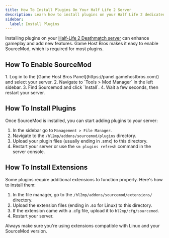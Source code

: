 ```yaml
---
title: How To Install Plugins On Your Half Life 2 Server
description: Learn how to install plugins on your Half Life 2 dedicated server.
sidebar:
  label: Install Plugins
---
```


Installing plugins on your [Half-Life 2 Deathmatch server](https://www.gamehostbros.com/half-life-2-deathmatch-server-hosting/) can enhance gameplay and add new features. Game Host Bros makes it easy to enable SourceMod, which is required for most plugins.

## How To Enable SourceMod
<Steps>
1. Log in to the [Game Host Bros Panel](https://panel.gamehostbros.com/) and select your server.
2. Navigate to `Tools > Mod Manager` in the left sidebar.
3. Find Sourcemod and click `Install`.
4. Wait a few seconds, then restart your server.
</Steps>

## How To Install Plugins

Once SourceMod is installed, you can start adding plugins to your server:
<Steps>
1. In the sidebar go to `Management > File Manager`.
2. Navigate to the `/hl2mp/addons/sourcemod/plugins` directory.
3. Upload your plugin files (usually ending in .smx) to this directory.
4. Restart your server or use the `sm plugins refresh` command in the server console.
</Steps>

## How To Install Extensions

Some plugins require additional extensions to function properly. Here's how to install them:
<Steps>
1. In the file manager, go to the `/hl2mp/addons/sourcemod/extensions/` directory.
2. Upload the extension files (ending in .so for Linux) to this directory.
3. If the extension came with a .cfg file, upload it to `hl2mp/cfg/sourcemod`.
4. Restart your server.
</Steps>

Always make sure you're using extensions compatible with Linux and your SourceMod version.